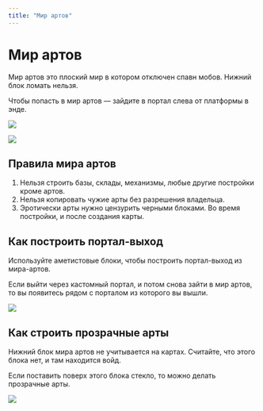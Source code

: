 ```yaml
---
title: "Мир артов"
---
```


# Мир артов

Мир артов это плоский мир в котором отключен спавн мобов. Нижний блок ломать нельзя.

Чтобы попасть в мир артов — зайдите в портал слева от платформы в энде. 

![](/assets/features/worlds/art/portal.png)

![](/assets/features/worlds/art/world.png)

## Правила мира артов

1. Нельзя строить базы, склады, механизмы, любые другие постройки кроме артов. 
2. Нельзя копировать чужие арты без разрешения владельца. 
3. Эротически арты нужно цензурить черными блоками. Во время постройки, и после создания карты.

## Как построить портал-выход

Используйте аметистовые блоки, чтобы построить портал-выход из мира-артов.

Если выйти через кастомный портал, и потом снова зайти в мир артов, то вы появитесь рядом с порталом из которого вы вышли. 

![](/assets/features/worlds/art/portal-build.webp)

## Как строить прозрачные арты

Нижний блок мира артов не учитывается на картах. Считайте, что этого блока нет, и там находится войд.

Если поставить поверх этого блока стекло, то можно делать прозрачные арты.

![](/assets/features/worlds/art/transparent.png)